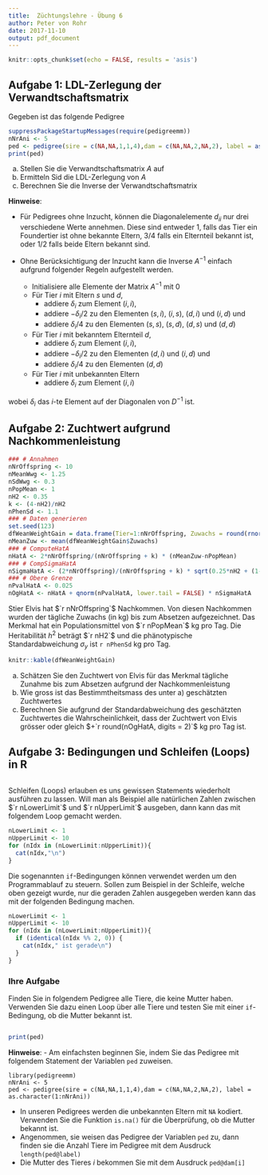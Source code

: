 ```yaml
---
title:  Züchtungslehre - Übung 6
author: Peter von Rohr
date: 2017-11-10
output: pdf_document
---
```


```r
knitr::opts_chunk$set(echo = FALSE, results = 'asis')
```


## Aufgabe 1: LDL-Zerlegung der Verwandtschaftsmatrix

Gegeben ist das folgende Pedigree

```r
suppressPackageStartupMessages(require(pedigreemm))
nNrAni <- 5
ped <- pedigree(sire = c(NA,NA,1,1,4),dam = c(NA,NA,2,NA,2), label = as.character(1:nNrAni))
print(ped)
```

a) Stellen Sie die Verwandtschaftsmatrix $A$ auf
b) Ermitteln Sid die LDL-Zerlegung von $A$
c) Berechnen Sie die Inverse der Verwandtschaftsmatrix

__Hinweise__:

- Für Pedigrees ohne Inzucht, können die Diagonalelemente $d_{ii}$ nur drei verschiedene Werte annehmen. Diese sind entweder $1$, falls das Tier ein Foundertier ist ohne bekannte Eltern, $3/4$ falls ein Elternteil bekannt ist, oder $1/2$ falls beide Eltern bekannt sind.

- Ohne Berücksichtigung der Inzucht kann die Inverse $A^{-1}$ einfach aufgrund folgender Regeln aufgestellt werden.
    + Initialisiere alle Elemente der Matrix $A^{-1}$ mit $0$
    + Für Tier $i$ mit Eltern $s$ und $d$, 
        + addiere $\delta_i$ zum Element $(i,i)$,
        + addiere $-\delta_i/2$ zu den Elementen $(s,i)$, $(i,s)$, $(d,i)$ und $(i,d)$ und 
        + addiere $\delta_i/4$ zu den Elementen $(s,s)$, $(s,d)$, $(d,s)$ und $(d,d)$
    + Für Tier $i$ mit bekanntem Elternteil $d$,
        + addiere $\delta_i$ zum Element $(i,i)$, 
        + addiere $-\delta_i/2$ zu den Elementen $(d,i)$ und $(i,d)$ und 
        + addiere $\delta_i/4$ zu den Elementen $(d,d)$
    + Für Tier $i$ mit unbekannten Eltern
        + addiere $\delta_i$ zum Element $(i,i)$ 
        
wobei $\delta_i$ das $i$-te Element auf der Diagonalen von $D^{-1}$ ist.

<!-- Sie können in Aufgabe a) als zusätzliche Übung noch einmal die Verwandtschaftsmatrix 
  -- A von Hand aufstellen. Sie können dazu die folgende Vorlage verwenden: 
  --
$$ 
A = \left[\begin{array}{ccccc}
    &      &     &    &     \\
    &      &     &    &     \\
    &      &     &    &     \\
    &      &     &    &     \\
    &      &     &    &     \\
\end{array}\right]
$$  
  --
  --
  -- Als Alternative können Sie die Elemente der Verwandtschaftsmatrix A auch in 
  -- der folgenden Tabelle eintragen.
  --
\begin{tabular}{ccc}
\hline
Zeile  &  Kolonne  &  Wert \\
\hline
1      &  1        &       \\  
1      &  2        &       \\
1      &  3        &       \\
1      &  4        &       \\
1      &  5        &       \\
2      &  2        &       \\
2      &  3        &       \\
2      &  4        &       \\
2      &  5        &       \\
3      &  3        &       \\
3      &  4        &       \\
3      &  5        &       \\
4      &  4        &       \\
4      &  5        &       \\
5      &  5        &       \\
\end{tabular}

b) Hier geht es darum die Matrizen $L$ und $D$ zu finden. 
$$ 
L = \left[\begin{array}{ccccc}
    &      &     &    &     \\
    &      &     &    &     \\
    &      &     &    &     \\
    &      &     &    &     \\
    &      &     &    &     \\
\end{array}\right]
$$  

und 

$$ 
D = \left[\begin{array}{ccccc}
    &      &     &    &     \\
    &      &     &    &     \\
    &      &     &    &     \\
    &      &     &    &     \\
    &      &     &    &     \\
\end{array}\right]
$$  

  -- c) Die Inverse $A^{-1}$ kann aufgrund der Regeln im Abschnitt "Hinweise"   --
  --    oder mit den Inversen von $L$ und $D$ berechnet werden.
  --
  -->

\pagebreak

## Aufgabe 2: Zuchtwert aufgrund Nachkommenleistung
```r
### # Annahmen
nNrOffspring <- 10
nMeanWwg <- 1.25
nSdWwg <- 0.3
nPopMean <- 1
nH2 <- 0.35
k <- (4-nH2)/nH2
nPhenSd <- 1.1
### # Daten generieren
set.seed(123)
dfWeanWeightGain = data.frame(Tier=1:nNrOffspring, Zuwachs = round(rnorm(nNrOffspring, mean=nMeanWwg, sd=nSdWwg), digits = 2))
nMeanZuw <- mean(dfWeanWeightGain$Zuwachs)
### # ComputeHatA
nHatA <- 2*nNrOffspring/(nNrOffspring + k) * (nMeanZuw-nPopMean)
### # CompSigmaHatA
nSigmaHatA <- (2*nNrOffspring)/(nNrOffspring + k) * sqrt(0.25*nH2 + (1-0.25*nH2)/nNrOffspring) * nPhenSd
### # Obere Grenze
nPvalHatA <- 0.025
nOgHatA <- nHatA + qnorm(nPvalHatA, lower.tail = FALSE) * nSigmaHatA
```

Stier Elvis hat $`r nNrOffspring`$ Nachkommen. Von diesen Nachkommen wurden der tägliche Zuwachs (in kg) bis zum Absetzen aufgezeichnet. Das Merkmal hat ein Populationsmittel von $`r nPopMean`$ kg pro Tag. Die Heritabilität $h^2$ beträgt $`r nH2`$ und die phänotypische Standardabweichung $\sigma_y$ ist `r nPhenSd` kg pro Tag. 

```r
knitr::kable(dfWeanWeightGain)
```

a) Schätzen Sie den Zuchtwert von Elvis für das Merkmal tägliche Zunahme bis zum Absetzen aufgrund der Nachkommenleistung
b) Wie gross ist das Bestimmtheitsmass des unter a) geschätzten Zuchtwertes
c) Berechnen Sie aufgrund der Standardabweichung des geschätzten Zuchtwertes die Wahrscheinlichkeit, dass der Zuchtwert von Elvis grösser oder gleich $+`r round(nOgHatA, digits = 2)`$ kg pro Tag ist.

<!-- Der geschätzte Zuchtwert aufgrund von Nachkommenleistungen wurde in --
  -- der Vorlesung behandelt. Der dataframe `dfWeanWeightGain` enthält   --
  -- die Zuwachsdaten. Diese können Sie verwenden zur Berechnung des     --
  -- Mittelwertes der Nachkommenleistungen.                              --
  -->
  


## Aufgabe 3: Bedingungen und Schleifen (Loops) in R
```r
```

Schleifen (Loops) erlauben es uns gewissen Statements wiederholt ausführen zu lassen. Will man als Beispiel alle natürlichen Zahlen zwischen $`r nLowerLimit`$ und $`r nUpperLimit`$ ausgeben, dann kann das mit folgendem Loop gemacht werden.

```r
nLowerLimit <- 1
nUpperLimit <- 10
for (nIdx in (nLowerLimit:nUpperLimit)){
  cat(nIdx,"\n")
}
```

Die sogenannten `if`-Bedingungen können verwendet werden um den Programmablauf zu steuern. Sollen zum Beispiel in der Schleife, welche oben gezeigt wurde, nur die geraden Zahlen ausgegeben werden kann das mit der folgenden Bedingung machen.

```r
nLowerLimit <- 1
nUpperLimit <- 10
for (nIdx in (nLowerLimit:nUpperLimit)){
  if (identical(nIdx %% 2, 0)) {
    cat(nIdx," ist gerade\n")
  }
}

```

### Ihre Aufgabe
Finden Sie in folgendem Pedigree alle Tiere, die keine Mutter haben. Verwenden Sie dazu einen Loop über alle Tiere und testen Sie mit einer `if`-Bedingung, ob die Mutter bekannt ist. 

```r
```

```r
print(ped)
```


__Hinweise__: 
- Am einfachsten beginnen Sie, indem Sie das Pedigree mit folgendem Statement der Variablen `ped` zuweisen.

```
library(pedigreemm)
nNrAni <- 5
ped <- pedigree(sire = c(NA,NA,1,1,4),dam = c(NA,NA,2,NA,2), label = as.character(1:nNrAni))
```

- In unseren Pedigrees werden die unbekannten Eltern mit `NA` kodiert. Verwenden Sie die Funktion `is.na()` für die Überprüfung, ob die Mutter bekannt ist.
- Angenommen, sie weisen das Pedigree der Variablen `ped` zu, dann finden sie die Anzahl Tiere im Pedigree mit dem Ausdruck `length(ped@label)`
- Die Mutter des Tieres $i$ bekommen Sie mit dem Ausdruck `ped@dam[i]`

